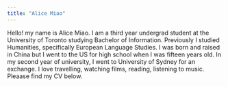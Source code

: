 ```yaml
---
title: "Alice Miao"
---
```


Hello! my name is Alice Miao. I am a third year undergrad student at the University of Toronto studying Bachelor of Information. Previously I studied Humanities, specifically European Language Studies. I was born and raised in China but I went to the US for high school when I was fifteen years old. In my second year of university, I went to University of Sydney for an exchange. I love travelling, watching films, reading, listening to music. Pleaase find my CV below.
